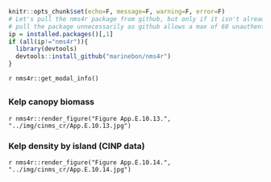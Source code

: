 ```r
knitr::opts_chunk$set(echo=F, message=F, warning=F, error=F)
# Let's pull the nms4r package from github, but only if it isn't already installed. We don't want to
# pull the package unnecessarily as github allows a max of 60 unauthenticated requests per hour.
ip = installed.packages()[,1]
if (all(ip!="nms4r")){
  library(devtools)
  devtools::install_github("marinebon/nms4r")
}
```

`r nms4r::get_modal_info()`

## {.tabset}

### Kelp canopy biomass

`r nms4r::render_figure("Figure App.E.10.13.", "../img/cinms_cr/App.E.10.13.jpg")`

### Kelp density by island (CINP data)

`r nms4r::render_figure("Figure App.E.10.14.", "../img/cinms_cr/App.E.10.14.jpg")`